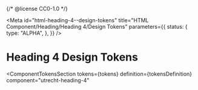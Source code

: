 {/* @license CC0-1.0 */}


<Meta
  id="html-heading-4--design-tokens"
  title="HTML Component/Heading/Heading 4/Design Tokens"
  parameters={{
    status: {
      type: "ALPHA",
    },
  }}
/>

# Heading 4 Design Tokens

<ComponentTokensSection
  tokens={tokens}
  definition={tokensDefinition}
  component="utrecht-heading-4"
></ComponentTokensSection>
